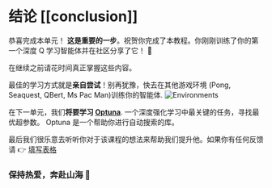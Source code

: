 # 结论 [[conclusion]]

恭喜完成本单元！ **这是重要的一步**。祝贺你完成了本教程。你刚刚训练了你的第一个深度 Q 学习智能体并在社区分享了它！ 🥳

在继续之前请花时间真正掌握这些内容。

最佳的学习方式就是**亲自尝试**！别再犹豫，快去在其他游戏环境 (Pong, Seaquest, QBert, Ms Pac Man)训练你的智能体. 
<img src="https://huggingface.co/datasets/huggingface-deep-rl-course/course-images/resolve/main/en/unit4/atari-envs.gif" alt="Environments"/>


在下一单元，我们**将要学习 [Optuna](https://optuna.org/)**. 一个深度强化学习中最关键的任务，寻找最优超参数。 Optuna 是一个帮助你进行自动搜索的库。

最后我们很乐意去听听你对于该课程的想法来帮助我们提升他。如果你有任何反馈请 👉 [填写表格](https://forms.gle/BzKXWzLAGZESGNaE9)

### 保持热爱，奔赴山海 🤗

